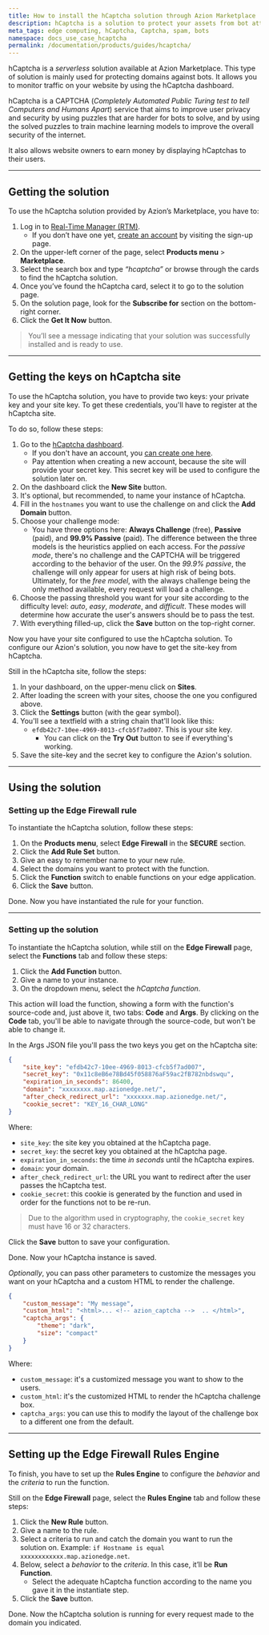 ```yaml
---
title: How to install the hCaptcha solution through Azion Marketplace
description: hCaptcha is a solution to protect your assets from bot attacks, SPAM, and others.
meta_tags: edge computing, hCaptcha, Captcha, spam, bots
namespace: docs_use_case_hcaptcha
permalink: /documentation/products/guides/hcaptcha/
---
```


hCaptcha is a *serverless* solution available at Azion Marketplace. This type of solution is mainly used for protecting domains against bots. It allows you to monitor traffic on your website by using the hCaptcha dashboard.

hCaptcha is a CAPTCHA (*Completely Automated Public Turing test to tell Computers and Humans Apart*) service that aims to improve user privacy and security by using puzzles that are harder for bots to solve, and by using the solved puzzles to train machine learning models to improve the overall security of the internet. 

It also allows website owners to earn money by displaying hCaptchas to their users.

---

## Getting the solution

To use the hCaptcha solution provided by Azion’s Marketplace, you have to:

1. Log in to [Real-Time Manager (RTM)](https://manager.azion.com/).
    - If you don’t have one yet, [create an account](https://manager.azion.com/signup/) by visiting the sign-up page.
2. On the upper-left corner of the page, select **Products menu** > **Marketplace**.
3. Select the search box and type *“hcaptcha”* or browse through the cards to find the hCaptcha solution.
4. Once you’ve found the hCaptcha card, select it to go to the solution page.
5. On the solution page, look for the **Subscribe for** section on the bottom-right corner.
6. Click the **Get It Now** button.

> You’ll see a message indicating that your solution was successfully installed and is ready to use.

---

## Getting the keys on hCaptcha site

To use the hCaptcha solution, you have to provide two keys: your private key and your site key. To get these credentials, you'll have to register at the hCaptcha site. 

To do so, follow these steps:

1. Go to the [hCaptcha dashboard](https://dashboard.hcaptcha.com/overview).
    - If you don't have an account, you [can create one here](https://www.hcaptcha.com/signup-interstitial).
    - Pay attention when creating a new account, because the site will provide your secret key. This secret key will be used to configure the solution later on.
2. On the dashboard click the **New Site** button.
3. It's optional, but recommended, to name your instance of hCaptcha.
4. Fill in the `hostnames` you want to use the challenge on and click the **Add Domain** button.
5. Choose your challenge mode:
    - You have three options here: **Always Challenge** (free), **Passive** (paid), and **99.9% Passive** (paid). The difference between the three models is the heuristics applied on each access. For the *passive mode*, there's no challenge and the CAPTCHA will be triggered according to the behavior of the user. On the *99.9% passive*, the challenge will only appear for users at high risk of being bots. Ultimately, for the *free model*, with the always challenge being the only method available, every request will load a challenge.
6. Choose the passing threshold you want for your site according to the difficulty level: *auto*, *easy*, *moderate*, and *difficult*. These modes will determine how accurate the user's answers should be to pass the test.
7. With everything filled-up, click the **Save** button on the top-right corner.

Now you have your site configured to use the hCaptcha solution. To configure our Azion's solution, you now have to get the site-key from hCaptcha. 

Still in the hCaptcha site, follow the steps:

1. In your dashboard, on the upper-menu click on **Sites**.
2. After loading the screen with your sites, choose the one you configured above.
3. Click the **Settings** button (with the gear symbol).
4. You'll see a textfield with a string chain that'll look like this:
    - `efdb42c7-10ee-4969-8013-cfcb5f7ad007`. This is your site key.
        - You can click on the **Try Out** button to see if everything's working.
5. Save the site-key and the secret key to configure the Azion's solution.

---

## Using the solution

### Setting up the Edge Firewall rule

To instantiate the hCaptcha solution, follow these steps:

1. On the **Products menu**, select **Edge Firewall** in the **SECURE** section.
2. Click the **Add Rule Set** button.
3. Give an easy to remember name to your new rule.
4. Select the domains you want to protect with the function.
5. Click the **Function** switch to enable functions on your edge application.
6. Click the **Save** button.

Done. Now you have instantiated the rule for your function.

---

### Setting up the solution

To instantiate the hCaptcha solution, while still on the **Edge Firewall** page, select the **Functions** tab and follow these steps:

1. Click the **Add Function** button.
2. Give a name to your instance.
3. On the dropdown menu, select the *hCaptcha function*.

This action will load the function, showing a form with the function's source-code and, just above it, two tabs: **Code** and **Args**. By clicking on the **Code** tab, you'll be able to navigate through the source-code, but won't be able to change it.

In the Args JSON file you'll pass the two keys you get on the hCaptcha site:

```json
{
	"site_key": "efdb42c7-10ee-4969-8013-cfcb5f7ad007",
	"secret_key": "0x11c8eB6e78Bd45f058876aF59ac2fB782nbdswqu",
	"expiration_in_seconds": 86400,
	"domain": "xxxxxxxx.map.azionedge.net/",
	"after_check_redirect_url": "xxxxxxx.map.azionedge.net/",
	"cookie_secret": "KEY_16_CHAR_LONG"
}
```

Where:
- `site_key`: the site key you obtained at the hCaptcha page.
- `secret_key`: the secret key you obtained at the hCaptcha page.
- `expiration_in_seconds`: the time *in seconds* until the hCaptcha expires.
- `domain`: your domain.
- `after_check_redirect_url`: the URL you want to redirect after the user passes the hCaptcha test.
- `cookie_secret`: this cookie is generated by the function and used in order for the functions not to be re-run. 

> Due to the algorithm used in cryptography, the `cookie_secret` key must have 16 or 32 characters.

Click the **Save** button to save your configuration.

Done. Now your hCaptcha instance is saved.

*Optionally*, you can pass other parameters to customize the messages you want on your hCaptcha and a custom HTML to render the challenge.

```json
{
    "custom_message": "My message",
    "custom_html": "<html>... <!-- azion_captcha -->  .. </html>",
    "captcha_args": {
        "theme": "dark",
        "size": "compact"
    }
}
```

Where:
- `custom_message`: it's a customized message you want to show to the users.
- `custom_html`: it's the customized HTML to render the hCaptcha challenge box.
- `captcha_args`: you can use this to modify the layout of the challenge box to a different one from the default.

---

## Setting up the Edge Firewall Rules Engine

To finish, you have to set up the **Rules Engine** to configure the *behavior* and the *criteria* to run the function.

Still on the **Edge Firewall** page, select the **Rules Engine** tab and follow these steps:

1. Click the **New Rule** button.
2. Give a name to the rule.
3. Select a criteria to run and catch the domain you want to run the solution on. Example: `if Hostname is equal xxxxxxxxxxxx.map.azionedge.net`.
4. Below, select a *behavior* to the *criteria*. In this case, it’ll be **Run Function**. 
    - Select the adequate hCaptcha function according to the name you gave it in the instantiate step.
5. Click the **Save** button.

Done. Now the hCaptcha solution is running for every request made to the domain you indicated.
